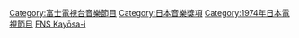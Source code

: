 {{catmore}}

[[Category:富士電視台音樂節目|Category:富士電視台音樂節目]]
[[Category:日本音樂獎項|Category:日本音樂獎項]]
[[Category:1974年日本電視節目|Category:1974年日本電視節目]]
[[Category:日本年度電視特別節目|FNS Kayōsa-i]]
{{DEFAULTSORT:FNS歌謠祭}}